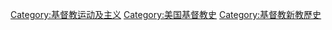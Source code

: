 [[Category:基督教运动及主义|Category:基督教运动及主义]]
[[Category:美国基督教史|Category:美国基督教史]]
[[Category:基督教新教歷史|Category:基督教新教歷史]]